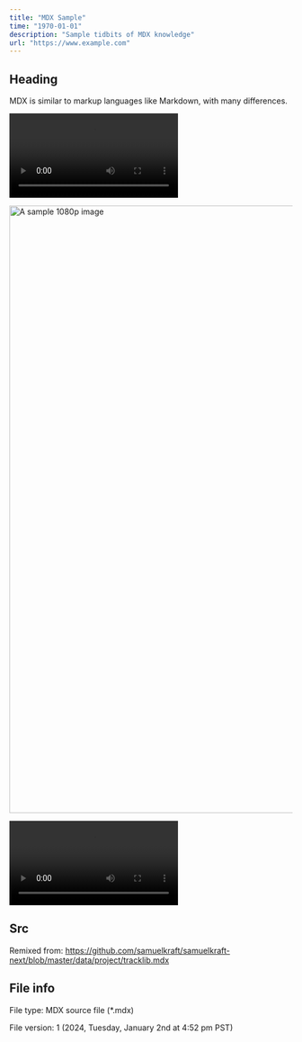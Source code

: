 ```yaml
---
title: "MDX Sample"
time: "1970-01-01"
description: "Sample tidbits of MDX knowledge"
url: "https://www.example.com"
---
```


## Heading

MDX is similar to markup languages like Markdown, with many differences.

<div className="SampleClass">
    <video src="/Samples/Videos/Example.mp4">
</div>

<Image
  src="/Samples/Images/Example.png"
  width="1920"
  height="1080"
  alt="A sample 1080p image"
  breakout
/>

<Video autoPlay={false} src="/Samples/Videos/Example.mp4"></Video>

## Src

Remixed from: https://github.com/samuelkraft/samuelkraft-next/blob/master/data/project/tracklib.mdx

## File info

File type: MDX source file (*.mdx)

File version: 1 (2024, Tuesday, January 2nd at 4:52 pm PST)
